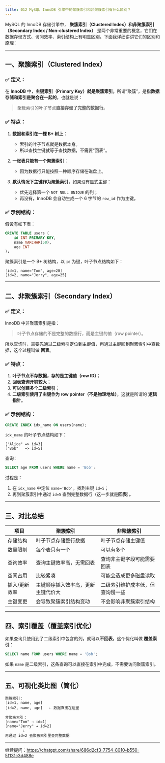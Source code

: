 ```yaml
---
title: 012 MySQL InnoDB 引擎中的聚簇索引和非聚簇索引有什么区别？
---
```


MySQL 的 InnoDB 存储引擎中， **聚簇索引（Clustered Index）**和**非聚簇索引（Secondary Index / Non-clustered Index）** 是两个非常重要的概念，它们在数据存储方式、访问效率、索引结构上有明显区别。下面我详细讲讲它们的区别和原理：

---

## 一、聚簇索引（Clustered Index）

### ✅ 定义：

在 **InnoDB** 中，**主键索引（Primary Key）就是聚簇索引**。所谓“聚簇”，是指**数据存储和索引是聚合在一起的**，也就是说：

> 聚簇索引的叶子节点**直接存储了完整的数据行**。

### ✅ 特点：

1. **数据和索引在一棵 B+ 树上**：

   * 索引的叶子节点就是数据本身。
   * 所以查找主键就等于查找数据，不需要“回表”。

2. **一张表只能有一个聚簇索引**：

   * 因为数据行只能按照一种顺序存储在磁盘上。

3. **默认情况下主键作为聚簇索引**，如果没有显式主键：

   * 优先选择第一个 `NOT NULL UNIQUE` 的列；
   * 再没有，InnoDB 会自动生成一个 6 字节的 `row_id` 作为主键。

### ✅ 示例结构：

假设有如下表：

```sql
CREATE TABLE users (
    id INT PRIMARY KEY,
    name VARCHAR(50),
    age INT
);
```

聚簇索引是一个 B+ 树结构，以 `id` 为键，叶子节点结构如下：

```
[id=1, name="Tom", age=20]
[id=2, name="Jerry", age=25]
```

---

## 二、非聚簇索引（Secondary Index）

### ✅ 定义：

InnoDB 中非聚簇索引是指：

> 叶子节点存储的不是完整的数据行，而是主键的值（row pointer）。

所以查询时，需要先通过二级索引定位到主键值，再通过主键回到聚簇索引中查数据，这个过程叫做 **回表**。

### ✅ 特点：

1. **叶子节点不存数据，存的是主键值（row ID）**；
2. **回表查询开销较大**；
3. **可以创建多个二级索引**；
4. **二级索引使用了主键作为 row pointer（不是物理地址）**，这就是所谓的 **逻辑指针**。

### ✅ 示例结构：

```sql
CREATE INDEX idx_name ON users(name);
```

`idx_name` 的叶子节点结构如下：

```
["Alice" => id=3]
["Bob"   => id=5]
```

查询：

```sql
SELECT age FROM users WHERE name = 'Bob';
```

过程是：

1. 在 `idx_name` 中定位 `name='Bob'`，找到主键 `id=5`；
2. 再到聚簇索引中通过 `id=5` 查到完整数据行（这一步就是**回表**）。

---

## 三、对比总结

| 项目      | 聚簇索引              | 非聚簇索引            |
| ------- | ----------------- | ---------------- |
| 存储结构    | 叶子节点存储整行数据        | 叶子节点存储主键值        |
| 数量限制    | 每个表只有一个           | 可以有多个            |
| 查询效率    | 查询主键效率高，无需回表      | 查询非主键字段可能需要回表    |
| 空间占用    | 比较紧凑              | 可能会造成更多磁盘读取      |
| 插入/更新效率 | 主键顺序插入效率高，更新主键代价大 | 二级索引维护成本低，但查询慢一些 |
| 主键变更    | 会导致聚簇索引结构变动       | 不会影响非聚簇索引结构      |

---

## 四、索引覆盖（覆盖索引优化）

如果查询只使用到了二级索引中包含的列，就可以**不回表**，这个优化叫做 **覆盖索引**：

```sql
SELECT name FROM users WHERE name = 'Bob';
```

如果 `name` 是二级索引，这条查询可以直接在索引中完成，不需要访问聚簇索引。

---

## 五、可视化类比图（简化）

```
聚簇索引：
[id=1, name, age]
[id=2, name, age]   ← 数据直接在这里

非聚簇索引：
[name="Tom" → id=1]
[name="Jerry" → id=2]
        ↓
再通过 id=2 去聚簇索引里查完整数据
```

---

继续提问：https://chatgpt.com/share/686d2cf3-7754-8010-b550-5f131c3d488e

